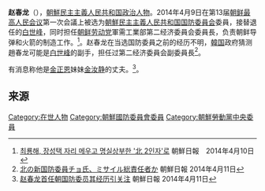 
'''赵春龙'''（{{Lang-ko|조춘륭}}），[[朝鮮民主主義人民共和国|朝鮮民主主義人民共和国]][[政治人物|政治人物]]。2014年4月9日在第13届[[朝鲜最高人民会议|朝鲜最高人民会议]]第一次会議上被选为[[朝鮮民主主義人民共和国国防委員会|朝鮮民主主義人民共和国国防委員会]]委員，接替退任的[[白世峰|白世峰]]，同时担任[[朝鲜劳动党|朝鲜劳动党]]軍需工業部第二经济委員会委員長，负责朝鲜导弹和火箭的制造工作。<ref>[http://news.chosun.com/site/data/html_dir/2014/04/10/2014041000271.html?news_Head1_01 최룡해, 장성택 자리 메우고 명실상부한 '北 2인자'로] {{Wayback|url=http://news.chosun.com/site/data/html_dir/2014/04/10/2014041000271.html?news_Head1_01 |date=20140413142746 }} 朝鮮日報　2014年4月10日</ref>。赵春龙在当选国防委員之前的经历不明，[[韓国|韓国]]政府猜测趙春龙可能是[[白世峰|白世峰]]的副手，担任过第二经济委員会副委員長<ref>[http://www.chosunonline.com/site/data/html_dir/2014/04/11/2014041100848.html 北の新国防委員チョ氏、ミサイル総責任者か] {{Wayback|url=http://www.chosunonline.com/site/data/html_dir/2014/04/11/2014041100848.html |date=20140416191915 }} 朝鮮日報 2014年4月11日</ref>。

有消息称他是[[金正恩|金正恩]]妹妹[[金汝静|金汝静]]的丈夫。<ref>[http://english.chosun.com/site/data/html_dir/2014/04/11/2014041101124.html 赵春龙首任朝国防委员其经历引关注] {{Wayback|url=http://english.chosun.com/site/data/html_dir/2014/04/11/2014041101124.html |date=20201112043537 }} 朝鮮日報 2014年4月11日</ref>。

== 来源 ==
{{Reflist}}


[[Category:在世人物|Category:在世人物]]
[[Category:朝鮮國防委員會委員|Category:朝鮮國防委員會委員]]
[[Category:朝鮮勞動黨中央委員|Category:朝鮮勞動黨中央委員]]